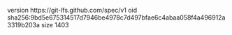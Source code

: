 version https://git-lfs.github.com/spec/v1
oid sha256:9bd5e675314517d7946be4978c7d497bfae6c4abaa058f4a496912a3319b203a
size 1403
